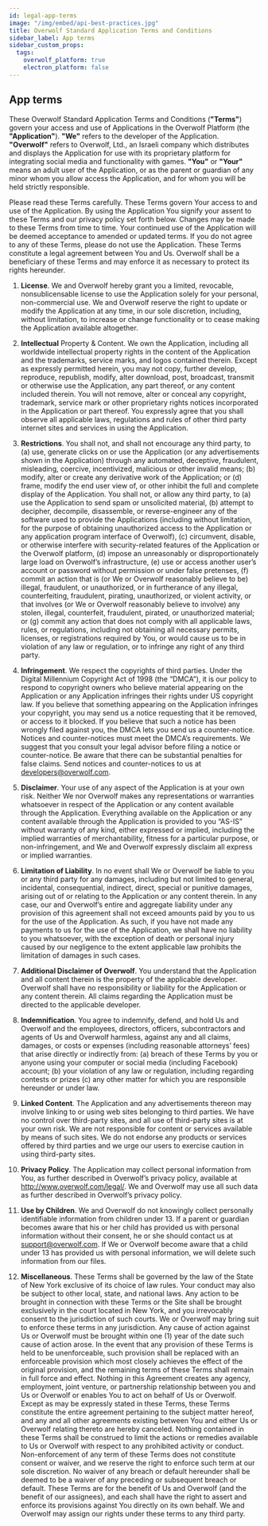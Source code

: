 ```yaml
---
id: legal-app-terms
image: "/img/embed/api-best-practices.jpg"
title: Overwolf Standard Application Terms and Conditions
sidebar_label: App terms
sidebar_custom_props:
  tags:
    overwolf_platform: true
    electron_platform: false
---
```


## App terms

These Overwolf Standard Application Terms and Conditions (**"Terms"**) govern your access and use of Applications in the Overwolf Platform (the **"Application"**). **"We"** refers to the developer of the Application. **"Overwolf"** refers to Overwolf, Ltd., an Israeli company which distributes and displays the Application for use with its proprietary platform for integrating social media and functionality with games. **"You"** or **"Your"** means an adult user of the Application, or as the parent or guardian of any minor whom you allow access the Application, and for whom you will be held strictly responsible.

Please read these Terms carefully. These Terms govern Your access to and use of the Application. By using the Application You signify your assent to these Terms and our privacy policy set forth below. Changes may be made to these Terms from time to time. Your continued use of the Application will be deemed acceptance to amended or updated terms. If you do not agree to any of these Terms, please do not use the Application. These Terms constitute a legal agreement between You and Us. Overwolf shall be a beneficiary of these Terms and may enforce it as necessary to protect its rights hereunder.

1. **License**. We and Overwolf hereby grant you a limited, revocable, nonsublicensable license to use the Application solely for your personal, non-commercial use. We and Overwolf reserve the right to update or modify the Application at any time, in our sole discretion, including, without limitation, to increase or change functionality or to cease making the Application available altogether.

2. **Intellectual** Property & Content. We own the Application, including all worldwide intellectual property rights in the content of the Application and the trademarks, service marks, and logos contained therein. Except as expressly permitted herein, you may not copy, further develop, reproduce, republish, modify, alter download, post, broadcast, transmit or otherwise use the Application, any part thereof, or any content included therein. You will not remove, alter or conceal any copyright, trademark, service mark or other proprietary rights notices incorporated in the Application or part thereof. You expressly agree that you shall observe all applicable laws, regulations and rules of other third party internet sites and services in using the Application.

3. **Restrictions**. You shall not, and shall not encourage any third party, to (a) use, generate clicks on or use the Application (or any advertisements shown in the Application) through any automated, deceptive, fraudulent, misleading, coercive, incentivized, malicious or other invalid means; (b) modify, alter or create any derivative work of the Application; or (d) frame, modify the end user view of, or other inhibit the full and complete display of the Application. You shall not, or allow any third party, to (a) use the Application to send spam or unsolicited material, (b) attempt to decipher, decompile, disassemble, or reverse-engineer any of the software used to provide the Applications (including without limitation, for the purpose of obtaining unauthorized access to the Application or any application program interface of Overwolf), (c) circumvent, disable, or otherwise interfere with security-related features of the Application or the Overwolf platform, (d) impose an unreasonably or disproportionately large load on Overwolf’s infrastructure, (e) use or access another user’s account or password without permission or under false pretenses, (f) commit an action that is (or We or Overwolf reasonably believe to be) illegal, fraudulent, or unauthorized, or in furtherance of any illegal, counterfeiting, fraudulent, pirating, unauthorized, or violent activity, or that involves (or We or Overwolf reasonably believe to involve) any stolen, illegal, counterfeit, fraudulent, pirated, or unauthorized material; or (g) commit any action that does not comply with all applicable laws, rules, or regulations, including not obtaining all necessary permits, licenses, or registrations required by You, or would cause us to be in violation of any law or regulation, or to infringe any right of any third party.

4. **Infringement**. We respect the copyrights of third parties. Under the Digital Millennium Copyright Act of 1998 (the “DMCA”), it is our policy to respond to copyright owners who believe material appearing on the Application or any Application infringes their rights under US copyright law. If you believe that something appearing on the Application infringes your copyright, you may send us a notice requesting that it be removed, or access to it blocked. If you believe that such a notice has been wrongly filed against you, the DMCA lets you send us a counter-notice. Notices and counter-notices must meet the DMCA’s requirements. We suggest that you consult your legal advisor before filing a notice or counter-notice. Be aware that there can be substantial penalties for false claims. Send notices and counter-notices to us at developers@overwolf.com.

5. **Disclaimer**. Your use of any aspect of the Application is at your own risk. Neither We nor Overwolf makes any representations or warranties whatsoever in respect of the Application or any content available through the Application. Everything available on the Application or any content available through the Application is provided to you “AS-IS” without warranty of any kind, either expressed or implied, including the implied warranties of merchantability, fitness for a particular purpose, or non-infringement, and We and Overwolf expressly disclaim all express or implied warranties.

6. **Limitation of Liability**. In no event shall We or Overwolf be liable to you or any third party for any damages, including but not limited to general, incidental, consequential, indirect, direct, special or punitive damages, arising out of or relating to the Application or any content therein. In any case, our and Overwolf’s entire and aggregate liability under any provision of this agreement shall not exceed amounts paid by you to us for the use of the Application. As such, if you have not made any payments to us for the use of the Application, we shall have no liability to you whatsoever, with the exception of death or personal injury caused by our negligence to the extent applicable law prohibits the limitation of damages in such cases.

7. **Additional Disclaimer of Overwolf**. You understand that the Application and all content therein is the property of the applicable developer. Overwolf shall have no responsibility or liability for the Application or any content therein. All claims regarding the Application must be directed to the applicable developer.

8. **Indemnification**. You agree to indemnify, defend, and hold Us and Overwolf and the employees, directors, officers, subcontractors and agents of Us and Overwolf harmless, against any and all claims, damages, or costs or expenses (including reasonable attorneys’ fees) that arise directly or indirectly from: (a) breach of these Terms by you or anyone using your computer or social media (including Facebook) account; (b) your violation of any law or regulation, including regarding contests or prizes (c) any other matter for which you are responsible hereunder or under law.

9. **Linked Content**. The Application and any advertisements thereon may involve linking to or using web sites belonging to third parties. We have no control over third-party sites, and all use of third-party sites is at your own risk. We are not responsible for content or services available by means of such sites. We do not endorse any products or services offered by third parties and we urge our users to exercise caution in using third-party sites.

10. **Privacy Policy**. The Application may collect personal information from You, as further described in Overwolf’s privacy policy, available at http://www.overwolf.com/legal/. We and Overwolf may use all such data as further described in Overwolf’s privacy policy.

11. **Use by Children**. We and Overwolf do not knowingly collect personally identifiable information from children under 13. If a parent or guardian becomes aware that his or her child has provided us with personal information without their consent, he or she should contact us at support@overwolf.com. If We or Overwolf become aware that a child under 13 has provided us with personal information, we will delete such information from our files.

12. **Miscellaneous**. These Terms shall be governed by the law of the State of New York exclusive of its choice of law rules. Your conduct may also be subject to other local, state, and national laws. Any action to be brought in connection with these Terms or the Site shall be brought exclusively in the court located in New York, and you irrevocably consent to the jurisdiction of such courts. We or Overwolf may bring suit to enforce these terms in any jurisdiction. Any cause of action against Us or Overwolf must be brought within one (1) year of the date such cause of action arose. In the event that any provision of these Terms is held to be unenforceable, such provision shall be replaced with an enforceable provision which most closely achieves the effect of the original provision, and the remaining terms of these Terms shall remain in full force and effect. Nothing in this Agreement creates any agency, employment, joint venture, or partnership relationship between you and Us or Overwolf or enables You to act on behalf of Us or Overwolf. Except as may be expressly stated in these Terms, these Terms constitute the entire agreement pertaining to the subject matter hereof, and any and all other agreements existing between You and either Us or Overwolf relating thereto are hereby canceled. Nothing contained in these Terms shall be construed to limit the actions or remedies available to Us or Overwolf with respect to any prohibited activity or conduct. Non-enforcement of any term of these Terms does not constitute consent or waiver, and we reserve the right to enforce such term at our sole discretion. No waiver of any breach or default hereunder shall be deemed to be a waiver of any preceding or subsequent breach or default. These Terms are for the benefit of Us and Overwolf (and the benefit of our assignees), and each shall have the right to assert and enforce its provisions against You directly on its own behalf. We and Overwolf may assign our rights under these terms to any third party.